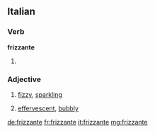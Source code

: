 ==Italian==

===Verb===
'''frizzante'''

# {{present participle of|frizzare|lang=it}}

===Adjective===
{{it-adj|frizzant|e|i}}

# {{context|of wine|lang=it}} [[fizzy]], [[sparkling]]
# {{context|of a person|lang=it}} [[effervescent]], [[bubbly]]

[[de:frizzante]]
[[fr:frizzante]]
[[it:frizzante]]
[[mg:frizzante]]